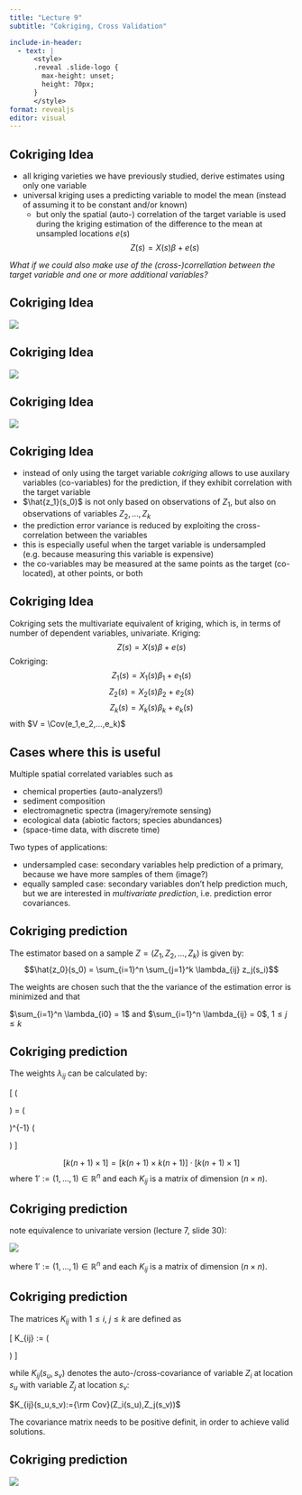 ```yaml
---
title: "Lecture 9"
subtitle: "Cokriging, Cross Validation"

include-in-header:
  - text: |
      <style>
      .reveal .slide-logo {
        max-height: unset;
        height: 70px;
      }
      </style>
format: revealjs
editor: visual
---
```


## Cokriging Idea

-   all kriging varieties we have previously studied, derive estimates using only one variable
-   universal kriging uses a predicting variable to model the mean (instead of assuming it to be constant and/or known)
    -   but only the spatial (auto-) correlation of the target variable is used during the kriging estimation of the difference to the mean at unsampled locations $e(s)$ $$Z(s) = X(s)\beta + e(s)$$

*What if we could also make use of the (cross-)correllation between the target variable and one or more additional variables?*

## Cokriging Idea

![](./data/lec_09_cokri1.jpg)

## Cokriging Idea

![](./data/lec_09_cokri2.jpg)

## Cokriging Idea

![](./data/lec_09_cokri3.jpg)

## Cokriging Idea

-   instead of only using the target variable *cokriging* allows to use auxilary variables (co-variables) for the prediction, if they exhibit correlation with the target variable
-   $\hat{z_1}(s_0)$ is not only based on observations of $Z_1$, but also on observations of variables $Z_2, ..., Z_k$
-   the prediction error variance is reduced by exploiting the cross-correlation between the variables
-   this is especially useful when the target variable is undersampled (e.g. because measuring this variable is expensive)
-   the co-variables may be measured at the same points as the target (co-located), at other points, or both

$$
\newcommand{\E}{{\rm E}}       % E expectation operator
\newcommand{\Var}{{\rm Var}}   % Var variance operator
\newcommand{\Cov}{{\rm Cov}}   % Cov covariance operator
\newcommand{\Cor}{{\rm Corr}}
$$

## Cokriging Idea

Cokriging sets the multivariate equivalent of kriging, which is, in terms of number of dependent variables, univariate. Kriging: $$Z(s) = X(s)\beta + e(s)$$ Cokriging: $$Z_1(s) = X_1(s)\beta_1 + e_1(s)$$ $$Z_2(s) = X_2(s)\beta_2 + e_2(s)$$ $$Z_k(s) = X_k(s)\beta_k + e_k(s)$$ with $V = \Cov(e_1,e_2,...,e_k)$

## Cases where this is useful

Multiple spatial correlated variables such as

-   chemical properties (auto-analyzers!)
-   sediment composition
-   electromagnetic spectra (imagery/remote sensing)
-   ecological data (abiotic factors; species abundances)
-   (space-time data, with discrete time)

Two types of applications:

-   undersampled case: secondary variables help prediction of a primary, because we have more samples of them (image?)
-   equally sampled case: secondary variables don't help prediction much, but we are interested in *multivariate prediction*, i.e. prediction error covariances.

## Cokriging prediction

The estimator based on a sample $Z=(Z_1,Z_2,...,Z_k)$ is given by: $$\hat{z_0}(s_0) = \sum_{i=1}^n \sum_{j=1}^k \lambda_{ij} z_j(s_i)$$

The weights are chosen such that the the variance of the estimation error is minimized and that

$\sum_{i=1}^n \lambda_{i0} = 1$ and $\sum_{i=1}^n \lambda_{ij} = 0$, $1\le j\le k$

## Cokriging prediction

The weights $\lambda_{ij}$ can be calculated by:

\[ \left(

```{=tex}
\begin{array}{c}
        \lambda_{11} \\
        \vdots \\
        \lambda_{n1} \\
        \lambda_{12} \\
        \vdots \\
        \lambda_{nk} \\
        \mathcal{L}_1 \\
        \mathcal{L}_2 \\
        \vdots \\
        \mathcal{L}_k \\
      \end{array}
```
\right) = \left(

```{=tex}
\begin{array}{cccccccc}
        K_{11} & \cdots & K_{1k} & 1 & 0 & \cdots & 0 \\
        K_{21} & \cdots & K_{2k} & 0 & 1 & \ddots & \vdots \\
        \vdots & \ddots & \vdots & \vdots & \vdots & \ddots & 0 \\
        K_{k1} & \cdots & K_{kk} & 0 & 0 & \cdots & 1 \\
        1' & 0 & 0 & 0 & 0 & 0 & 0 \\
        0 & 1' & 0 & 0 & 0 & 0 & 0 \\
        \vdots & \ddots & \vdots & \vdots & \vdots & \ddots & \vdots \\
        0 & \cdots & 1' & 0 & 0 & \cdots & 0 \\
      \end{array}
```
\right)\^{-1} \left(

```{=tex}
\begin{array}{c}
      K_{11}(s_0,s_1) \\
      \vdots \\
      K_{11}(s_0,s_n) \\
      K_{12}(s_0,s_1) \\
      \vdots \\
      K_{1k}(s_0,s_n) \\
      1 \\
      0 \\
      \vdots\\
      0\\
    \end{array}
```
\right) \]

$$[k(n+1) \times 1] = [k(n+1) \times k(n+1)] \cdot [k(n+1) \times 1]$$ \normalsize where $1':= (1,...,1) \in \mathbb{R}^n$ and each $K_{ij}$ is a matrix of dimension $(n \times n)$.

## Cokriging prediction

note equivalence to univariate version (lecture 7, slide 30):

![](./data/lec_09_cokrimatr.jpg)

where $1':= (1,...,1) \in \mathbb{R}^n$ and each $K_{ij}$ is a matrix of dimension $(n \times n)$.

## Cokriging prediction

\newcommand{\Cov}{{\rm Cov}}

The matrices $K_{ij}$ with $1 \le i$, $j \le k$ are defined as

\[ K\_{ij} := \left(

```{=tex}
\begin{array}{ccc}
        K_{ij}(s_1,s_1) & \cdots & K_{ij}(s_1,s_n) \\
        \vdots & \ddots & \vdots \\
        K_{ij}(s_n,s_1) & \cdots & K_{ij}(s_n,s_n) \\
      \end{array}
```
\right) \]

while $K_{ij}(s_u,s_v)$ denotes the auto-/cross-covariance of variable $Z_i$ at location $s_u$ with variable $Z_j$ at location $s_v$:

$K_{ij}(s_u,s_v):={\rm Cov}(Z_i(s_u),Z_j(s_v))$

The covariance matrix needs to be positive definit, in order to achieve valid solutions.

## Cokriging prediction

![](./data/lec_09_cokri_ex.jpg)

## 

